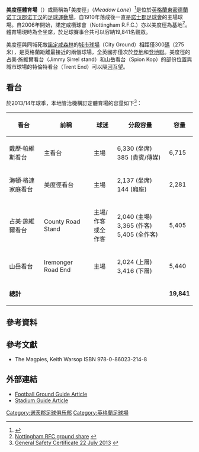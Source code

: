 {{noteTA|G1=足球|G2=FAcup}} 
{{Infobox Stadium
| stadium_name     = 美度徑<br >''Meadow Lane''
| image            = [[File:ViewFromKop.jpg|300px]]
| fullname         = Meadow Lane Stadium
| nickname         = 
| location         = [[英格蘭|英格蘭]][[诺丁汉|诺丁汉]]
| coordinates      = {{coord|52|56|33|N|1|8|14|W|display=inline,title}}
| built            = 1910年
| opened           = 1910年
| seating_capacity = 20,211人<ref>[http://open.nottinghamcity.gov.uk/comm/download3.asp?dltype=inline&filename=57383/NCFCsafetycertificate.pdf 22 July 2013 General Safety Certificate] {{webarchive|url=https://web.archive.org/web/20140422231906/http://open.nottinghamcity.gov.uk/comm/download3.asp?dltype=inline&filename=57383%2FNCFCsafetycertificate.pdf |date=2014年4月22日 }}</ref>
| tenants          = [[諾士郡足球會|諾士郡足球會]] (1910年至今) <br/>諾定咸欖球會 (2006年至今) <br/>諾士郡女子足球會 (2014年)
| dimensions       = 114 x 76 碼 (104 x 69 米)
}}
'''美度徑體育場'''（{{lang-en|'''Meadow Lane Stadium'''}}）或簡稱為｢美度徑｣（''Meadow Lane''）<ref name="nottscountyfc.premiumtv.co.uk">{{cite web |url=http://www.nottscountyfc.premiumtv.co.uk/page/MeadowLane/0,,10426,00.html |title=Notts County | Club | Meadow Lane | Meadow Lane — The Home Of Notts County FC |publisher=Nottscountyfc.premiumtv.co.uk |date= |accessdate=28 July 2009 |deadurl=yes |archiveurl=https://web.archive.org/web/20080522131803/http://www.nottscountyfc.premiumtv.co.uk/page/MeadowLane/0%2C%2C10426%2C00.html |archivedate=2008年5月22日 }}</ref>是位於[[英格蘭|英格蘭]][[東密德蘭|東密德蘭]][[诺丁汉郡|诺丁汉郡]][[诺丁汉|诺丁汉]]的[[足球|足球]][[運動場|運動場]]，自1910年落成後一直是[[諾士郡足球會|諾士郡足球會]]的主場球場。自2006年開始，諾定咸欖球會（Nottingham R.F.C.）亦以美度徑為基地<ref>[http://www.nottinghamrugby.co.uk/the-ground.aspx Nottingham RFC ground share] {{webarchive|url=https://web.archive.org/web/20150801063638/http://www.nottinghamrugby.co.uk/the-ground.aspx |date=2015-08-01 }}</ref>。體育場現時為全坐席，於足球賽事合共可以容納19,841名觀眾。

美度徑與同城死敵[[诺丁汉森林足球俱乐部|諾定咸森林]]的[[城市球場|城市球場]]（City Ground）相距僅300[[碼|碼]]（275米），是英格蘭距離最接近的兩個球場，全英國亦僅次於[[邓迪足球俱乐部|登地]]和[[邓迪联足球俱乐部|登地聯]]。美度徑的占美·施維爾看台（Jimmy Sirrel stand）和山岳看台（Spion Kop）的部份位置與城市球場的特倫特看台（Trent End）可以隔[[特倫特河|河]]互望。

==看台==
於2013/14年球季，本地管治機構訂定體育場的容量如下<ref>[http://open.nottinghamcity.gov.uk/comm/download3.asp?dltype=inline&filename=57383/NCFCsafetycertificate.pdf General Safety Certificate 22 July 2013] {{webarchive|url=https://web.archive.org/web/20140422231906/http://open.nottinghamcity.gov.uk/comm/download3.asp?dltype=inline&filename=57383%2FNCFCsafetycertificate.pdf |date=2014年4月22日 }}</ref>：
{| class="wikitable" cellpadding="3" style="text-align: left;"
|-
!看台
!前稱
!球迷
!分段容量
!容量
|-
|戴歷·帕維斯看台
|主看台
|主場
|6,330 (坐席)<br >385 (貴賓/傳媒)
|6,715
|-
|海頓·格連家庭看台
|美度徑看台
|主場
|2,137 (坐席)<br >144 (廂座)
|2,281 
|-
|占美·施維爾看台
|County Road Stand
|主場/作客<br >或全作客
|2,040 (主場) 3,365 (作客)<br >5,405 (全作客)
|5,405 
|-
|山岳看台
|Iremonger Road End 
|主場
|2,024 (上層) <br >3,416 (下層) 
|5,440
|-
|'''總計'''
|
|
|
|'''19,841'''
|}

==參考資料==
{{reflist}}

==參考文獻==
{{refbegin}}
* The Magpies, Keith Warsop ISBN 978-0-86023-214-8
{{refend}}

==外部連結==
*[https://web.archive.org/web/20130820145437/http://www.footballgroundguide.com/notts_county/ Football Ground Guide Article]
*[http://www.stadiumguide.com/meadowlane/ Stadium Guide Article]

{{DEFAULTSORT:Meadow Lane}}
[[Category:诺茨郡足球俱乐部|Category:诺茨郡足球俱乐部]]
[[Category:英格蘭足球場|Category:英格蘭足球場]]